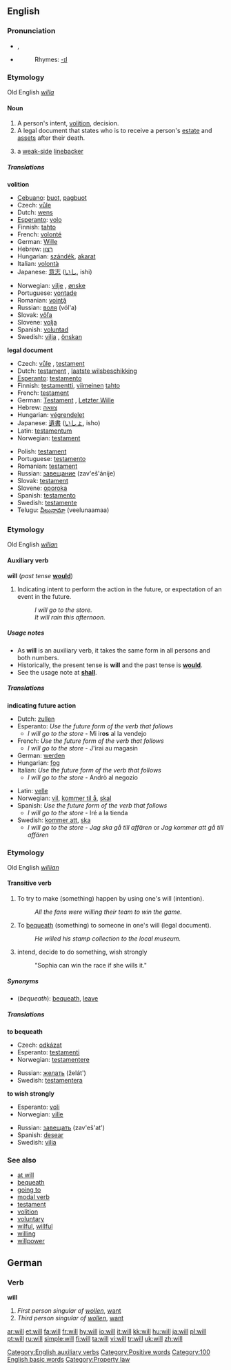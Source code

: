 {{see|Will}}
==English==

{{rank|said|would|been|47|will|no|them|when}}

===Pronunciation===
* {{IPA|[[RP]] /wɪl/}}, {{SAMPA|/wIl/}}
*{{audio|en-us-will.ogg|Audio (US)}}
*:Rhymes: [[Rhymes:English:-ɪl|-ɪl]]

===Etymology===
Old English ''[[willa]]''
====Noun====
{{en-noun}}

#<!--DefA-->A person's intent, [[volition]], decision.
#<!--DefB-->A legal document that states who is to receive a person's [[estate]] and [[asset]]s after their death.
#{{fb}} a [[weak side|weak-side]] [[linebacker]]

=====Translations=====
<!--DefA-->'''volition'''
{{top}}
*[[Cebuano]]: [[buot]], [[pagbuot]]
*Czech: [[vůle]] {{f}}
*Dutch: [[wens]] {{m}}
*[[Esperanto]]: [[volo]]
*Finnish: [[tahto]]
*French: [[volonté]] {{f}}
*German: [[Wille]] {{m}}
*Hebrew: [[רצון]] {{m}}
*Hungarian: [[szándék]], [[akarat]]
*Italian: [[volontà]] {{f}}
*Japanese: [[意志]] ([[いし]], ishi)
{{mid}}
*Norwegian: [[vilje]] {{m}}, [[ønske]] {{n}}
*Portuguese: [[vontade]] {{f}}
*Romanian: [[voinţă]] {{f}}
*Russian: [[воля]] (vól'a) {{f}}
*Slovak: [[vôľa]] {{f}}
*Slovene: [[volja]] {{f}}
*Spanish: [[voluntad]] {{f}}
*Swedish: [[vilja]] {{c}}, [[önskan]] {{c}}
{{bottom}}

<!--DefB-->'''legal document'''
{{top}}
*Czech: [[vůle]] {{f}}, [[testament#Czech|testament]] {{m}}
*Dutch: [[testament]] {{n}}, [[laatste wilsbeschikking]] {{f}}
*[[Esperanto]]: [[testamento#Esperanto|testamento]]
*Finnish: [[testamentti]], [[viimeinen]] [[tahto]]
*French: [[testament#French|testament]] {{m}}
*German: [[Testament]] {{n}}, [[Letzter Wille]] {{m}}
*Hebrew: [[צוואה]] {{f}}
*Hungarian: [[végrendelet]]
*Japanese: [[遺書]] ([[いしょ]], isho)
*Latin:  [[testamentum]] {{n}}
*Norwegian: [[testament]] {{n}}
{{mid}}
*Polish: [[testament#Polish|testament]] {{m}}
*Portuguese: [[testamento#Portuguese|testamento]] {{m}}
*Romanian: [[testament#Romanian|testament]] {{n}}
*Russian: [[завещание]] (zav'eš'ánije) {{n}}
*Slovak: [[testament#Slovak|testament]] {{m}}
*Slovene: [[oporoka]] {{f}}
*Spanish: [[testamento]] {{m}}
*Swedish: [[testamente]] {{n}}
*Telugu: [[వీలునామా]] (veelunaamaa)
{{bottom}}

===Etymology===
Old English ''[[willan]]''
====Auxiliary verb====
'''will''' (''past tense'' '''[[would]]''')

#<!--DefC-->Indicating intent to perform the action in the future, or expectation of an event in the future.
#:''I will go to the store.''
#:''It will rain this afternoon.''
<!--There are actually many more meanings as an auxiliary verb.-->

=====Usage notes=====
*As '''will''' is an auxiliary verb, it takes the same form in all persons and both numbers.
*Historically, the present tense is '''will''' and the past tense is '''[[would]]'''.
*See the usage note at '''[[shall]]'''.

=====Translations=====

<!--DefC-->'''indicating future action'''
{{top}}
*Dutch: [[zullen]]
*Esperanto: ''Use the future form of the verb that follows''
**''I will go to the store'' - Mi ir'''os''' al la vendejo
*French: ''Use the future form of the verb that follows''
**''I will go to the store'' - J'irai au magasin
*German: [[werden]]
*Hungarian: [[fog]]
*Italian: ''Use the future form of the verb that follows''
**''I will go to the store'' - Andrò al negozio
{{mid}}
*Latin: [[velle]]
*Norwegian: [[vil]], [[kommer til å]], [[skal]]
*Spanish: ''Use the future form of the verb that follows''
**''I will go to the store'' - Iré a la tienda
*Swedish: [[kommer att]], [[ska]]
**''I will go to the store'' - ''Jag ska gå till affären'' or ''Jag kommer att gå till affären''
{{bottom}}

===Etymology===
Old English ''[[willian]]''
====Transitive verb====
{{en-verb}}

#<!--DefD-->To try to make (something) happen by using one's will (intention).
#:''All the fans were willing their team to win the game.''
#<!--DefE-->To [[bequeath]] (something) to someone in one's will (legal document).
#:''He willed his stamp collection to the local museum.''
#<!--DefF--> intend, decide to do something, wish strongly
#: "Sophia can win the race if she wills it."

=====Synonyms=====
*<!--DefE-->(''bequeath''): [[bequeath]], [[leave]]

=====Translations=====
<!--DefE-->'''to bequeath'''
{{top}}
*Czech: [[odkázat]]
*Esperanto: [[testamenti]]
*Norwegian: [[testamentere]]
{{mid}}
*Russian: [[желать]] (želát')
*Swedish: [[testamentera]]
{{bottom}}

<!--DefF-->'''to wish strongly'''
{{top}}
*Esperanto: [[voli]]
*Norwegian: [[ville]]
{{mid}}
*Russian: [[завещать]] (zav'eš'at')
*Spanish: [[desear]]
*Swedish: [[vilja]]
{{bottom}}

===See also===
*[[at will]]
*[[bequeath]]
*[[going to]]
*[[modal verb]]
*[[testament]]
*[[volition]]
*[[voluntary]]
*[[wilful]], [[willful]]
*[[willing]]
*[[willpower]]

==German==

===Verb===
'''will'''
#<!--DefH--> ''First person singular of [[wollen]]'', [[want]]
#<!--DefI--> ''Third person singular of [[wollen]]'', [[want]]

[[Category:English auxiliary verbs]]
[[Category:Positive words]]
[[Category:100 English basic words]]
[[Category:Property law]]

[[ar:will]]
[[et:will]]
[[fa:will]]
[[fr:will]]
[[hy:will]]
[[io:will]]
[[it:will]]
[[kk:will]]
[[hu:will]]
[[ja:will]]
[[pl:will]]
[[pt:will]]
[[ru:will]]
[[simple:will]]
[[fi:will]]
[[ta:will]]
[[vi:will]]
[[tr:will]]
[[uk:will]]
[[zh:will]]